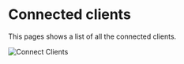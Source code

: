 
# Connected clients

This pages shows a list of all the connected clients.

![Connect Clients](/img/OttoFMS/console/connected-clients.png)
